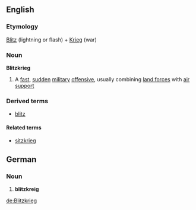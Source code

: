==English==
===Etymology===
[[Blitz]] (lightning or flash) + [[Krieg]] (war)

===Noun===
'''Blitzkrieg'''

# A [[fast]], [[sudden]] [[military]] [[offensive]], usually combining [[land forces]] with [[air]] [[support]]

===Derived terms===
*[[blitz]]

====Related terms====
*[[sitzkrieg]]<!-- in English only? -->

==German==
===Noun===
#'''blitzkreig'''

[[de:Blitzkrieg]]